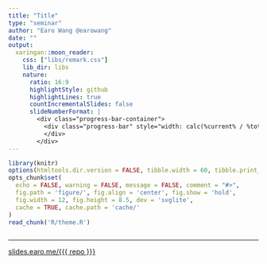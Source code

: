 ```yaml
---
title: "Title"
type: "seminar"
author: "Earo Wang @earowang"
date: ""
output:
  xaringan::moon_reader:
    css: ["libs/remark.css"]
    lib_dir: libs
    nature:
      ratio: 16:9
      highlightStyle: github
      highlightLines: true
      countIncrementalSlides: false
      slideNumberFormat: |
        <div class="progress-bar-container">
          <div class="progress-bar" style="width: calc(%current% / %total% * 100%);">
          </div>
        </div>
---
```


```r
library(knitr)
options(htmltools.dir.version = FALSE, tibble.width = 60, tibble.print_min = 6)
opts_chunk$set(
  echo = FALSE, warning = FALSE, message = FALSE, comment = "#>",
  fig.path = 'figure/', fig.align = 'center', fig.show = 'hold',
  fig.width = 12, fig.height = 8.5, dev = 'svglite',
  cache = TRUE, cache.path = 'cache/' 
)
read_chunk('R/theme.R')
```

```r
```

---

[slides.earo.me/{{{ repo }}}](https://slides.earo.me/{{{ repo }}})
